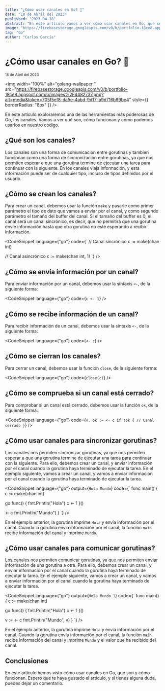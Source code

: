 ```yaml
---
title: "¿Cómo usar canales en Go? 🧪"
date: "18 de Abril del 2023"
published: "2023-04-18"
abstract: "En este artículo vamos a ver cómo usar canales en Go, qué son y cómo funcionan."
image: "https://firebasestorage.googleapis.com/v0/b/portfolio-18ce8.appspot.com/o/images%2F4482737.png?alt=media&token=705f5ef8-da5e-4abd-9d17-a9d716b69be4"
tag: "Go"
author: "Carlos García"
---
```


# ¿Cómo usar canales en Go? 🧪

<small>18 de Abril del 2023</small>
<EditPost path="como-usar-canales-go" />

<img
  width="100%"
  alt="golang-wallpaper "
  src="https://firebasestorage.googleapis.com/v0/b/portfolio-18ce8.appspot.com/o/images%2F4482737.png?alt=media&token=705f5ef8-da5e-4abd-9d17-a9d716b69be4"
  style={{ borderRadius: "8px" }}
/>

En este artículo exploraremos una de las herramientas más poderosas de Go, los canales. Vamos a ver qué son, cómo funcionan y cómo podemos usarlos en nuestro código.

## ¿Qué son los canales?

Los canales son una forma de comunicación entre gorutinas y tambien funcionan como una forma de sincronización entre gorutinas, ya que nos permiten esperar a que una gorutina termine de ejecutar una tarea para continuar con la siguiente. En los canales viaja información, y esta información puede ser de cualquier tipo, incluso de tipos definidos por el usuario.

## ¿Cómo se crean los canales?

Para crear un canal, debemos usar la función `make` y pasarle como primer parámetro el tipo de dato que vamos a enviar por el canal, y como segundo parámetro el tamaño del buffer del canal. Si el tamaño del buffer es 0, el canal será un canal sincrónico, es decir, que no permitirá que una gorutina envíe información hasta que otra gorutina no esté esperando a recibir información.

<CodeSnippet language={"go"} code={`
// Canal sincrónico
c := make(chan int)

// Canal asincrónico
c := make(chan int, 1)
`} />

## ¿Cómo se envía información por un canal?

Para enviar información por un canal, debemos usar la sintaxis `<-`, de la siguiente forma:

<CodeSnippet language={"go"} code={`
c <- 1
`} />

## ¿Cómo se recibe información de un canal?

Para recibir información de un canal, debemos usar la sintaxis `<-`, de la siguiente forma:

<CodeSnippet language={"go"} code={`
<- c
`} />

## ¿Cómo se cierran los canales?

Para cerrar un canal, debemos usar la función `close`, de la siguiente forma:

<CodeSnippet language={"go"} code={`
close(c)
`} />

## ¿Cómo se comprueba si un canal está cerrado?

Para comprobar si un canal está cerrado, debemos usar la función `ok`, de la siguiente forma:

<CodeSnippet language={"go"} code={`
v, ok := <- c
if !ok {
  // Canal cerrado
}
`} />

## ¿Cómo usar canales para sincronizar gorutinas?

Los canales nos permiten sincronizar gorutinas, ya que nos permiten esperar a que una gorutina termine de ejecutar una tarea para continuar con la siguiente. Para ello, debemos crear un canal, y enviar información por el canal cuando la gorutina haya terminado de ejecutar la tarea. En el ejemplo siguiente, vamos a crear un canal, y vamos a enviar información por el canal cuando la gorutina haya terminado de ejecutar la tarea.

<CodeSnippet language={"go"} output={`Hola
Mundo`} code={`
func main() {
  c := make(chan int)

  go func() {
    fmt.Println("Hola")
    c <- 1
  }()

  <- c
  fmt.Println("Mundo")
}
`} />

En el ejemplo anterior, la gorutina imprime `Hola` y envía información por el canal. Cuando la gorutina envía información por el canal, la función `main` recibe información del canal y imprime `Mundo`.

## ¿Cómo usar canales para comunicar gorutinas?

Los canales nos permiten comunicar gorutinas, ya que nos permiten enviar información de una gorutina a otra. Para ello, debemos crear un canal, y enviar información por el canal cuando la gorutina haya terminado de ejecutar la tarea. En el ejemplo siguiente, vamos a crear un canal, y vamos a enviar información por el canal cuando la gorutina haya terminado de ejecutar la tarea.

<CodeSnippet language={"go"} output={`Hola
Mundo 1`} code={`
func main() {
  c := make(chan int)

  go func() {
    fmt.Println("Hola")
    c <- 1
  }()

  v := <- c
  fmt.Println("Mundo", v)
}
`} />

En el ejemplo anterior, la gorutina imprime `Hola` y envía información por el canal. Cuando la gorutina envía información por el canal, la función `main` recibe información del canal y imprime `Mundo` y el valor que ha recibido del canal.

## Conclusiones

En este artículo hemos visto cómo usar canales en Go, qué son y cómo funcionan. Espero que te haya gustado el artículo, y si tienes alguna duda, puedes dejar un comentario.